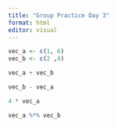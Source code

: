 ```yaml
---
title: "Group Practice Day 3"
format: html
editor: visual
---
```



```r
vec_a <- c(1, 6)
vec_b <- c(2 ,4)
```

```r
vec_a + vec_b

vec_b - vec_a

4 * vec_a

vec_a %*% vec_b
```

